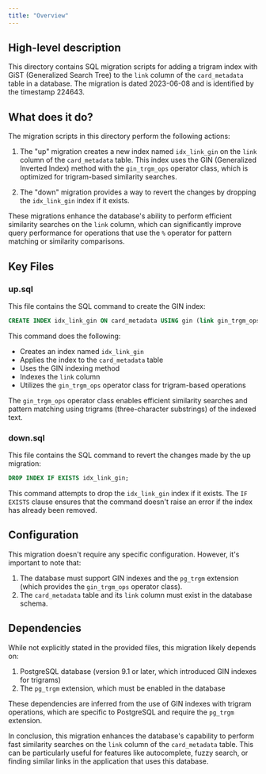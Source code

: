 ```yaml
---
title: "Overview"
---
```


## High-level description
This directory contains SQL migration scripts for adding a trigram index with GiST (Generalized Search Tree) to the `link` column of the `card_metadata` table in a database. The migration is dated 2023-06-08 and is identified by the timestamp 224643.

## What does it do?
The migration scripts in this directory perform the following actions:

1. The "up" migration creates a new index named `idx_link_gin` on the `link` column of the `card_metadata` table. This index uses the GIN (Generalized Inverted Index) method with the `gin_trgm_ops` operator class, which is optimized for trigram-based similarity searches.

2. The "down" migration provides a way to revert the changes by dropping the `idx_link_gin` index if it exists.

These migrations enhance the database's ability to perform efficient similarity searches on the `link` column, which can significantly improve query performance for operations that use the `%` operator for pattern matching or similarity comparisons.

## Key Files

### up.sql
This file contains the SQL command to create the GIN index:

```sql
CREATE INDEX idx_link_gin ON card_metadata USING gin (link gin_trgm_ops);
```

This command does the following:
- Creates an index named `idx_link_gin`
- Applies the index to the `card_metadata` table
- Uses the GIN indexing method
- Indexes the `link` column
- Utilizes the `gin_trgm_ops` operator class for trigram-based operations

The `gin_trgm_ops` operator class enables efficient similarity searches and pattern matching using trigrams (three-character substrings) of the indexed text.

### down.sql
This file contains the SQL command to revert the changes made by the up migration:

```sql
DROP INDEX IF EXISTS idx_link_gin;
```

This command attempts to drop the `idx_link_gin` index if it exists. The `IF EXISTS` clause ensures that the command doesn't raise an error if the index has already been removed.

## Configuration
This migration doesn't require any specific configuration. However, it's important to note that:

1. The database must support GIN indexes and the `pg_trgm` extension (which provides the `gin_trgm_ops` operator class).
2. The `card_metadata` table and its `link` column must exist in the database schema.

## Dependencies
While not explicitly stated in the provided files, this migration likely depends on:

1. PostgreSQL database (version 9.1 or later, which introduced GIN indexes for trigrams)
2. The `pg_trgm` extension, which must be enabled in the database

These dependencies are inferred from the use of GIN indexes with trigram operations, which are specific to PostgreSQL and require the `pg_trgm` extension.

In conclusion, this migration enhances the database's capability to perform fast similarity searches on the `link` column of the `card_metadata` table. This can be particularly useful for features like autocomplete, fuzzy search, or finding similar links in the application that uses this database.